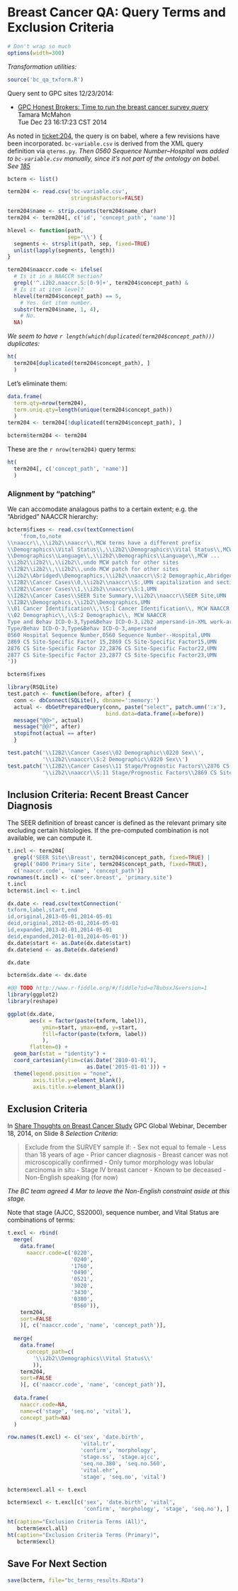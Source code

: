 Breast Cancer QA: Query Terms and Exclusion Criteria
====================================================

```r
# Don't wrap so much
options(width=300) 
```

*Transformation utilities:*

```r
source('bc_qa_txform.R')
```


Query sent to GPC sites 12/23/2014:

  - [GPC Honest Brokers: Time to run the breast cancer survey query][23dec]  
    Tamara McMahon  
    Tue Dec 23 16:17:23 CST 2014 

[23dec]: http://listserv.kumc.edu/pipermail/gpc-honest-brokers/2014-December/000002.html

As noted in [ticket:204][204], the query is on babel, where a few revisions have been incorporated. 
`bc-variable.csv` is derived from the XML query definition via `qterms.py`.
*Then 0560 Sequence Number–Hospital was added to `bc-variable.csv` manually, since it's not part
of the ontology on babel. See [185][]*

[204]: https://informatics.gpcnetwork.org/trac/Project/ticket/204
[185]: https://informatics.gpcnetwork.org/trac/Project/ticket/185


```r
bcterm <- list()

term204 <- read.csv('bc-variable.csv',
                    stringsAsFactors=FALSE)

term204$name <- strip.counts(term204$name_char)
term204 <- term204[, c('id', 'concept_path', 'name')]

hlevel <- function(path,
                   sep='\\') {
  segments <- strsplit(path, sep, fixed=TRUE)
  unlist(lapply(segments, length))
}

term204$naaccr.code <- ifelse(
  # Is it in a NAACCR section?
  grepl('^.i2b2.naaccr.S:[0-9]+', term204$concept_path) &
  # Is it at item level?
  hlevel(term204$concept_path) == 5,
    # Yes. Get item number.
  substr(term204$name, 1, 4),
    # No.
  NA)
```

*We seem to have `r length(which(duplicated(term204$concept_path)))` duplicates:*

```r
ht(
  term204[duplicated(term204$concept_path), ]
  )
```

Let's eliminate them:

```r
data.frame(
  term.qty=nrow(term204),
  term.uniq.qty=length(unique(term204$concept_path))
  )
term204 <- term204[!duplicated(term204$concept_path), ]

bcterm$term204 <- term204
```

These are the `r nrow(term204)` query terms:

```r

ht(
  term204[, c('concept_path', 'name')]
  )
```

### Alignment by "patching"


We can accomodate analagous paths to a certain extent; e.g. the "Abridged" NAACCR hierarchy:

```r
bcterm$fixes <- read.csv(textConnection(
    'from,to,note
\\naaccr\\,\\i2b2\\naaccr\\,MCW terms have a different prefix
\\Demographics\\Vital Status\\,\\i2b2\\Demographics\\Vital Status\\,MCW ...
\\Demographics\\Language\\,\\i2b2\\Demographics\\Language\\,MCW ...
\\i2b2\\i2b2\\,\\i2b2\\,undo MCW patch for other sites
\\I2B2\\i2b2\\,\\i2b2\\,undo MCW patch for other sites
\\i2b2\\Abridged\\Demographics,\\i2b2\\naaccr\\S:2 Demographic,Abridged
\\I2B2\\Cancer Cases\\0,\\i2b2\\naaccr\\S:,UMN capitalization and section markup
\\I2B2\\Cancer Cases\\1,\\i2b2\\naaccr\\S:1,UMN
\\I2B2\\Cancer Cases\\SEER Site Summary,\\i2b2\\naaccr\\SEER Site,UMN
\\I2B2\\Demographics,\\i2b2\\Demographics,UMN
\\01 Cancer Identification\\,\\S:1 Cancer Identification\\, MCW NAACCR
\\02 Demographic\\,\\S:2 Demographic\\, MCW NAACCR
Type and Behav ICD-O-3,Type&Behav ICD-O-3,i2b2 ampersand-in-XML work-arounds
Type/Behav ICD-O-3,Type&Behav ICD-O-3,ampersand
0560 Hospital Sequence Number,0560 Sequence Number--Hospital,UMN
2869 CS Site-Specific Factor 15,2869 CS Site-Specific Factor15,UMN
2876 CS Site-Specific Factor 22,2876 CS Site-Specific Factor22,UMN
2877 CS Site-Specific Factor 23,2877 CS Site-Specific Factor23,UMN
'))
```

```r
bcterm$fixes

library(RSQLite)
test.patch <- function(before, after) {
  conn <- dbConnect(SQLite(), dbname=':memory:')
  actual <- dbGetPreparedQuery(conn, paste("select", patch.umn(':x'), 'patched_path'),
                               bind.data=data.frame(x=before))
  message("@@>", actual)
  message("@@?", after)
  stopifnot(actual == after)
  }

test.patch('\\I2B2\\Cancer Cases\\02 Demographic\\0220 Sex\\',
           '\\i2b2\\naaccr\\S:2 Demographic\\0220 Sex\\')
test.patch('\\I2B2\\Cancer Cases\\11 Stage/Prognostic Factors\\2876 CS Site-Specific Factor 22\\',
           '\\i2b2\\naaccr\\S:11 Stage/Prognostic Factors\\2869 CS Site-Specific Factor 22\\')


```

## Inclusion Criteria: Recent Breast Cancer Diagnosis

The SEER definition of breast cancer is defined as the relevant primary site excluding
certain histologies. If the pre-computed combination is not available, we can compute it.

```r
t.incl <- term204[
  grepl('SEER Site\\Breast', term204$concept_path, fixed=TRUE) |
  grepl('0400 Primary Site', term204$concept_path, fixed=TRUE),
  c('naaccr.code', 'name', 'concept_path')]
rownames(t.incl) <- c('seer.breast', 'primary.site')
t.incl
bcterm$t.incl <- t.incl
```

```r
dx.date <- read.csv(textConnection('
txform,label,start,end
id,original,2013-05-01,2014-05-01
deid,original,2012-05-01,2014-05-01
id,expanded,2013-01-01,2014-05-01
deid,expanded,2012-01-01,2014-05-01'))
dx.date$start <- as.Date(dx.date$start)
dx.date$end <- as.Date(dx.date$end)

dx.date

bcterm$dx.date <- dx.date
```

```r
#@@ TODO http://www.r-fiddle.org/#/fiddle?id=e78ubsxJ&version=1
library(ggplot2)
library(reshape)

ggplot(dx.date,
       aes(x = factor(paste(txform, label)),
           ymin=start, ymax=end, y=start,
           fill=factor(paste(txform, label))
           ),
       flatten=0) +
  geom_bar(stat = "identity") +
  coord_cartesian(ylim=c(as.Date('2010-01-01'),
                         as.Date('2015-01-01'))) +
  theme(legend.position = "none",
        axis.title.y=element_blank(),
        axis.title.x=element_blank())
```

## Exclusion Criteria

In [Share Thoughts on Breast Cancer Study][18Dec] GPC Global Webinar, December 18, 2014, on Slide 8 *Selection Criteria*:

[18Dec]: http://listserv.kumc.edu/pipermail/gpc-all/attachments/20141215/f655d41b/attachment-0001.pptx

> Exclude from the SURVEY sample if:
>  - Sex not equal to female
>  - Less than 18 years of age
>  - Prior cancer diagnosis
>  - Breast cancer was not microscopically confirmed
>  - Only tumor morphology was lobular carcinoma in situ
>  - Stage IV breast cancer
>  - Known to be deceased
>  - Non-English speaking (for now)

*The BC team agreed 4 Mar to leave the Non-English constraint aside at this stage.*

Note that stage (AJCC, SS2000), sequence number, and Vital Status are combinations of terms:

```r
t.excl <- rbind(
  merge(
    data.frame(
      naaccr.code=c('0220',
                    '0240',
                    '1760',
                    '0490',
                    '0521',
                    '3020',
                    '3430',
                    '0380',
                    '0560')),
    term204,
    sort=FALSE
    )[, c('naaccr.code', 'name', 'concept_path')],
  
  merge(
    data.frame(
      concept_path=c(
        '\\i2b2\\Demographics\\Vital Status\\'
        )),
    term204,
    sort=FALSE
    )[, c('naaccr.code', 'name', 'concept_path')],
  
  data.frame(
    naaccr.code=NA,
    name=c('stage', 'seq.no', 'vital'),
    concept_path=NA)
  )

row.names(t.excl) <- c('sex', 'date.birth',
                       'vital.tr',
                       'confirm', 'morphology',
                       'stage.ss', 'stage.ajcc',
                       'seq.no.380', 'seq.no.560',
                       'vital.ehr',
                       'stage', 'seq.no', 'vital')

bcterm$excl.all <- t.excl

bcterm$excl <- t.excl[c('sex', 'date.birth', 'vital',
                        'confirm', 'morphology', 'stage', 'seq.no'), ]
```

```r
ht(caption="Exclusion Criteria Terms (All)",
   bcterm$excl.all)
ht(caption="Exclusion Criteria Terms (Primary)",
   bcterm$excl)
```

## Save For Next Section

```r
save(bcterm, file="bc_terms_results.RData")
```
